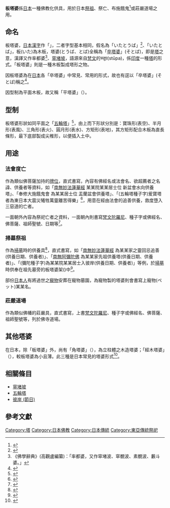 {{otheruses|塔婆}}
{{佛教}}
'''板塔婆'''係[[日本|日本]]一種佛教化供具，用於日本[[祭祖|祭祖]]、祭亡、布施餓鬼<ref>{{cite web|url=http://en-park.net/words/1714|title=エンディング用語辞典：卒塔婆・塔婆|access-date=2016-11-08|archive-date=2020-11-24|archive-url=https://web.archive.org/web/20201124070353/https://en-park.net/words/1714|dead-url=no}}</ref>或莊嚴道場之用。

==命名==
板塔婆，[[日本漢字|日本漢字]]作「{{lang|ja|板塔婆}}」，二者字型基本相同，假名為「いたとうば」<ref>{{Cite web |url=http://dictionary.goo.ne.jp/jn/12150/meaning/m0u/ |title=国語辞書：板塔婆 |access-date=2016-11-08 |archive-date=2016-11-08 |archive-url=https://web.archive.org/web/20161108134709/http://dictionary.goo.ne.jp/jn/12150/meaning/m0u/ |dead-url=no }}</ref>、「いたとば」，板(いた)為木板，塔婆(とうば、とば)全稱為「[[卒塔婆|卒塔婆]]」(そとば)，即是[[塔|塔]]之意，漢譯又作率都婆<ref>《佛學辭典》(高觀盧編纂)：「率都婆，又作窣堵波、窣覩波、素覩波、藪斗婆。」</ref>、[[窣堵坡|窣堵坡]]，語源來自[[梵文|梵文]]的स्तूप(stūpa)，係[[印度|印度]]一種[[塔|塔]]的形式。「板塔婆」則是一種木板製成塔形之物。

因板塔婆為在[[日本|日本]]各「卒塔婆」中常見、常用的形式，故也有逕以「卒塔婆」(そとば)稱之<ref>{{Cite web |url=http://gogen-allguide.com/so/sotoba.html |title=語源由来辞典：卒塔婆 |access-date=2016-11-09 |archive-date=2019-01-13 |archive-url=https://web.archive.org/web/20190113172143/http://gogen-allguide.com/so/sotoba.html |dead-url=no }}</ref>。

因型制為平面木板，故又稱「平塔婆」（{{Jpn|j='''平塔婆'''|hg=ひらとうば|rm=Hiratouba}}）。

==型制==
板塔婆形狀如同平面之「[[五輪塔|五輪塔]]」<ref>{{Cite web |url=http://jyoryuzi.aki.gs/precept/touba.html |title=常瀧寺-塔婆と五輪塔 |access-date=2016-11-08 |archive-date=2016-11-08 |archive-url=https://web.archive.org/web/20161108140024/http://jyoryuzi.aki.gs/precept/touba.html |dead-url=no }}</ref>，由上而下形狀分別是：寶珠形(表空)、半月形(表風)、三角形(表火)、圓月形(表水)、方矩形(表地)，其方矩形配合木板為直長條形，最下底部製成尖椎形，以便插入土中。

==用途==
===法會度亡===
作為類似佛菩薩加持的[[牌位|牌位]]，直式書寫，內容有佛經名或法會名、欲超薦者之名諱、供養者等資料，如「[[妙法蓮華經|南無妙法蓮華經]] 某某院某某居士位 新盆會水向供養塔」、「奉修大施餓鬼會 為某某居士位 盂蘭盆會供養塔」、「(五輪塔種子字)爰寶塔者為東日本大震災犧牲萬靈離苦得樂」<ref>{{Cite web |url=http://mbp-miyagi.com/mamorihonzon/column/7110/ |title=お盆にはお塔婆供養 |accessdate=2016-11-08 |archive-date=2016-11-08 |archive-url=https://web.archive.org/web/20161108135525/http://mbp-miyagi.com/mamorihonzon/column/7110/ |dead-url=yes }}</ref>，用意在經由法會的追善供養，救度墮入三惡道的亡者。

一面朝外內容為祭祀亡者之資料，一面朝內則書寫[[梵文|梵文]][[陀羅尼|陀羅尼]]、種子字或佛經名、佛菩薩、祖師聖號、日期等<ref>{{Cite web |url=http://www.chisan.or.jp/chisanha/answer |title=真言宗智山派-仏事のQ&Aの回答 |access-date=2016-11-08 |archive-url=https://web.archive.org/web/20161109022157/http://www.chisan.or.jp/chisanha/answer/ |archive-date=2016-11-09 |dead-url=yes }}</ref>。

===掃墓祭祖===
作為[[掃墓|掃墓]]時的供養具<ref>{{Cite web |url=http://dairyuji.net/column30.html |title=大立寺-お墓について |access-date=2016-11-08 |archive-date=2020-10-21 |archive-url=https://web.archive.org/web/20201021022316/https://dairyuji.net/column30.html |dead-url=no }}</ref>，直式書寫，如「[[妙法蓮華經|南無妙法蓮華經]] 為某某家之靈回忌追善(供養日期、供養者)」、「[[南無阿彌陀佛|南無阿彌陀佛]] 為某某家先祖供養塔(供養日期、供養者)」、「(彌陀種子字)為某某院某某居士入彼岸(供養日期、供養者)」等例，於[[掃墓|掃墓]]時供奉在祖先墓旁的板塔婆架({{Jpn|j='''塔婆立'''|hg=とうばたて|rm=Toubatate}})中<ref>{{Cite web |url=http://blogs.yahoo.co.jp/ichinobaka2005/64267749.html |title=日本網友日記-「初彼岸のお墓参りに行きました。」 |access-date=2016-11-08 |archive-date=2016-11-09 |archive-url=https://web.archive.org/web/20161109021742/http://blogs.yahoo.co.jp/ichinobaka2005/64267749.html |dead-url=no }}</ref>。

部份[[日本人|日本人]]有將過世之[[寵物|寵物]]安葬在寵物墓園，為寵物製的塔婆則會書寫上寵物(ペット)某某名。

===莊嚴道場===
作為類似佛幡的莊嚴具，直式書寫，上書[[梵文|梵文]][[陀羅尼|陀羅尼]]、種子字或佛經名、佛菩薩、祖師聖號等，列於佛寺道場。

==其他塔婆==
在日本，除「板塔婆」外，尚有「角塔婆」（{{Jpn|j='''角塔婆'''|hg=かくとうば|rm=Kakutouba}}），為立柱體之木造塔婆；「經木塔婆」（{{Jpn|j='''経木塔婆'''|hg=きょうぎとうば|rm=Kyougitouba}}），較板塔婆為小且薄。此三種是日本常見的塔婆形式<ref>{{Cite web |url=http://www.okuyo.jp/outline/memorial01.php |title=東光院萩の寺-お塔婆（とうば）を建てる |access-date=2016-11-08 |archive-date=2019-12-28 |archive-url=https://web.archive.org/web/20191228185701/http://www.okuyo.jp/outline/memorial01.php |dead-url=no }}</ref>。

==相關條目==
*[[窣堵坡|窣堵坡]]
*[[五輪塔|五輪塔]]
*[[彼岸_(節日)|彼岸 (節日)]]

==參考文獻==

[[Category:塔|Category:塔]]
[[Category:日本佛教|Category:日本佛教]]
[[Category:日本傳統|Category:日本傳統]]
[[Category:東亞傳統祭祀|Category:東亞傳統祭祀]]